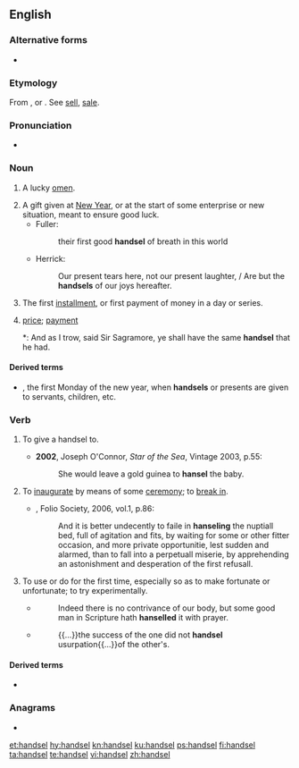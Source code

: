 ==English==

===Alternative forms===
* {{l|en|hansel}}

===Etymology===
From {{etyl|ang|en}} {{m|ang|handselen}}, or {{etyl|non|en}} {{m|non|handsal}}. See [[sell]], [[sale]].

===Pronunciation===
* {{a|UK}} {{IPA|/ˈhandsəl/|lang=en}}

===Noun===
{{en-noun}}

# {{lb|en|obsolete}} A lucky [[omen]].
# A gift given at [[New Year]], or at the start of some enterprise or new situation, meant to ensure good luck.
#* Fuller:
#*: their first good '''handsel''' of breath in this world
#* Herrick:
#*: Our present tears here, not our present laughter, / Are but the '''handsels''' of our joys hereafter.
# The first [[installment]], or first payment of money in a day or series.
# {{lb|en|obsolete}} [[price]]; [[payment]]
#*: And as I trow, said Sir Sagramore, ye shall have the same '''handsel''' that he had.
#: {{rfquotek|Spenser}}

====Derived terms====
* {{l|en|Handsel Monday}}, the first Monday of the new year, when '''handsels''' or presents are given to servants, children, etc.

===Verb===
{{en-verb|handsels|handselling|pres_ptc2=handseling|handselled|past2=handseled}}

# {{lb|en|transitive}} To give a handsel to.
#* '''2002''', Joseph O'Connor, ''Star of the Sea'', Vintage 2003, p.55:
#*: She would leave a gold guinea to '''hansel''' the baby.
# {{lb|en|transitive}} To [[inaugurate]] by means of some [[ceremony]]; to [[break in]].
#* {{RQ:Flr Mntgn Essays}}, Folio Society, 2006, vol.1, p.86:
#*: And it is better undecently to faile in '''hanseling''' the nuptiall bed, full of agitation and fits, by waiting for some or other fitter occasion, and more private opportunitie, lest sudden and alarmed, than to fall into a perpetuall miserie, by apprehending an astonishment and desperation of the first refusall.
# {{lb|en|transitive}} To use or do for the first time, especially so as to make fortunate or unfortunate; to try experimentally.
#* {{quote-book
|year=1647<!--taken from Wikipedia article on Fuller-->|author={{w|Thomas Fuller}}
|title=[http://books.google.com/books?id=V-MsAAAAYAAJ&dq=hanselled%20thomas%20fuller&pg=PA90#v=onepage&q=hanselled%20thomas%20fuller&f=false Good Thoughts in Worse Times]<!--Pamphlet title, on-line version is a chapter of a collection-->}}
#*: Indeed there is no contrivance of our body, but some good man in Scripture hath '''hanselled''' it with prayer.
#* {{quote-book|year=1994|author={{w|Michael Brodsky}}|title={{w|*** (novel)|***}}
|isbn=978-1-56858-000-5|page=38|publisher=Four Walls Eight Windows}}
#*: {{...}}the success of the one did not '''handsel''' usurpation{{...}}of the other's.

====Derived terms====
* {{l|en|unhandseled}}

===Anagrams===
* {{l|en|handles}}

[[et:handsel]]
[[hy:handsel]]
[[kn:handsel]]
[[ku:handsel]]
[[ps:handsel]]
[[fi:handsel]]
[[ta:handsel]]
[[te:handsel]]
[[vi:handsel]]
[[zh:handsel]]
